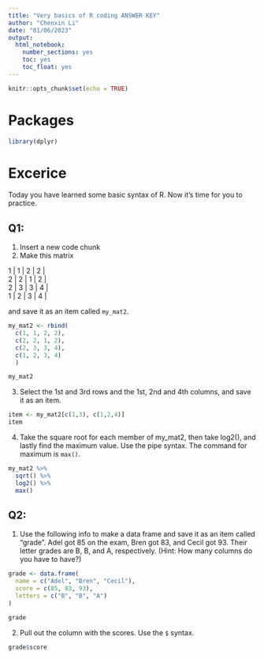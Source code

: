 ---
title: "Very basics of R coding ANSWER KEY"
author: "Chenxin Li"
date: "01/06/2023"
output:
  html_notebook:
    number_sections: yes
    toc: yes
    toc_float: yes
---

```{r setup, include=FALSE}
knitr::opts_chunk$set(echo = TRUE)
```

# Packages 
```{r}
library(dplyr) 
```

# Excerice

Today you have learned some basic syntax of R.
Now it's time for you to practice.

## Q1:

1.  Insert a new code chunk
2.  Make this matrix

| 1  | 1 | 2 | 2 |
| 2  | 2 | 1 | 2 |
| 2  | 3 | 3 | 4 |
| 1  | 2 | 3 | 4 |

and save it as an item called `my_mat2`.
```{r}
my_mat2 <- rbind(
  c(1, 1, 2, 2),
  c(2, 2, 1, 2),
  c(2, 3, 3, 4),
  c(1, 2, 3, 4)
  )

my_mat2
```


3. Select the 1st and 3rd rows and the 1st, 2nd and 4th columns, and save it as an item.
```{r}
item <- my_mat2[c(1,3), c(1,2,4)]   
item
```

4. Take the square root for each member of my_mat2, then take log2(), and lastly find the maximum value.
Use the pipe syntax. The command for maximum is `max()`.

```{r}
my_mat2 %>%
  sqrt() %>% 
  log2() %>% 
  max() 
```

## Q2:

1.  Use the following info to make a data frame and save it as an item called "grade".
    Adel got 85 on the exam, Bren got 83, and Cecil got 93.
    Their letter grades are B, B, and A, respectively.
    (Hint: How many columns do you have to have?)
    
```{r}
grade <- data.frame(
  name = c("Adel", "Bren", "Cecil"),
  score = c(85, 83, 93),
  letters = c("B", "B", "A")
)

grade
```

2. Pull out the column with the scores.
    Use the `$` syntax.
```{r}
grade$score
```

